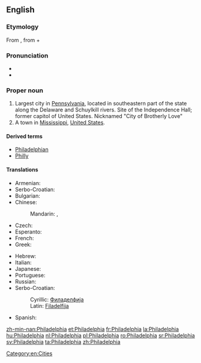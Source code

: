 ==English==

{{wikipedia|Philadelphia, Pennsylvania}}

===Etymology===
From {{etyl|grc|en}} {{term|Φιλαδέλφεια|tr=Philadelphia|lang=grc|sc=polytonic}}, from {{term|φιλέω||I love|tr=phileō|lang=grc|sc=polytonic}} + {{term|ἀδελφός||brother|tr=adelphos|lang=grc|sc=polytonic}}

===Pronunciation===
* {{audio|en-uk-Philadelphia.ogg|Audio (UK)}}
* {{audio|en-us-Philadelphia.ogg|Audio (US)}}

===Proper noun===
{{en-proper noun}}

# Largest city in [[Pennsylvania]], located in southeastern part of the state along the Delaware and Schuylkill rivers. Site of the Independence Hall; former capitol of United States. Nicknamed "City of Brotherly Love"
# A town in [[Mississippi]], [[United States]].

====Derived terms====
* [[Philadelphian]]
* [[Philly]]

====Translations====
{{rfc-tsort|duplicate language: Serbo-Croatian}}
{{trans-top|large city}}
* Armenian: {{t-|hy|Ֆիլադելֆիա|tr=Filadelfia|sc=Armn}}
* Serbo-Croatian: {{t|sh|Filadelfija|f}}
* Bulgarian: {{t-|bg|Филаделфия|f|tr=Filadélfija|sc=Cyrl}}
* Chinese:
*: Mandarin: {{t|zh|費城|sc=Hani}}, {{t|zh|费城|tr=Fèichéng|sc=Hani}}
* Czech: {{t-|cs|Filadelfie|f}}
* Esperanto: {{t-|eo|Filadelfio}}
* French: {{t+|fr|Philadelphie}}
* Greek: {{t-|el|Φιλαδέλφεια|f|tr=Filadélfeia|sc=Grek}}
{{trans-mid}}
* Hebrew: {{t-|he|פילדלפיה|f|alt=פִילָדֶלְפִיָּה|tr=filadélfia}}
* Italian: {{t+|it|Filadelfia|f}}
* Japanese: {{t-|ja|フィラデルフィア|tr=Firaderufia|sc=Jpan}}
* Portuguese: {{t+|pt|Filadélfia|f}}
* Russian: {{t-|ru|Филадельфия|f|tr=Filadél’fija|sc=Cyrl}}
* Serbo-Croatian:
*: Cyrillic: [[Филаделфија#Serbo-Croatian|Филаделфија]] {{f}}
*: Latin: [[Filadelfija#Serbo-Croatian|Filadelfija]] {{f}}
* Spanish: {{t+|es|Filadelfia|f}}
{{trans-bottom}}

[[Category:en:Cities]]

[[zh-min-nan:Philadelphia]]
[[et:Philadelphia]]
[[fr:Philadelphia]]
[[la:Philadelphia]]
[[hu:Philadelphia]]
[[nl:Philadelphia]]
[[pl:Philadelphia]]
[[ro:Philadelphia]]
[[sr:Philadelphia]]
[[sv:Philadelphia]]
[[ta:Philadelphia]]
[[zh:Philadelphia]]